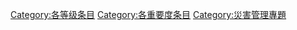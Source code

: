 [[Category:各等级条目|Category:各等级条目]]
[[Category:各重要度条目|Category:各重要度条目]]
[[Category:災害管理專題|Category:災害管理專題]]